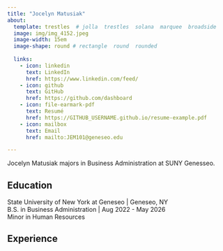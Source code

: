 ```yaml
---
title: "Jocelyn Matusiak"
about:
  template: trestles  # jolla  trestles  solana  marquee  broadside
  image: img/img_4152.jpeg
  image-width: 15em
  image-shape: round # rectangle  round  rounded
  
  links:
    - icon: linkedin
      text: LinkedIn
      href: https://www.linkedin.com/feed/
    - icon: github
      text: GitHub
      href: https://github.com/dashboard
    - icon: file-earmark-pdf
      text: Resumé
      href: https://GITHUB_USERNAME.github.io/resume-example.pdf
    - icon: mailbox
      text: Email
      href: mailto:JEM101@geneseo.edu

---
```



Jocelyn Matusiak majors in Business Administration at SUNY Genesseo. 

## Education

State University of New York at Geneseo | Geneseo, NY <br>
B.S. in Business Administration | Aug 2022 - May 2026 <br>
Minor in Human Resources 

## Experience




